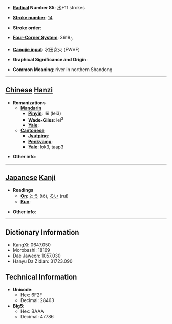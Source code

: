 * '''[[Wiktionary:Chinese radical index| Radical]] Number 85''': [[Wiktionary:Chinese radical index 水|水]]+11 strokes

* '''[[Wiktionary:Chinese total strokes index|Stroke number]]''': [[Wiktionary:Chinese total strokes index 14|14]]

* '''Stroke order''': 

* '''[[Wiktionary:Chinese four corner index|Four-Corner System]]''': 3619<sub>3</sub>

* '''[[Wiktionary:Chinese Cangjie index|Cangjie input]]''': 水田女火 (EWVF)

* '''Graphical Significance and Origin''': 

* '''Common Meaning''': river in northern Shandong

----

== [[Chinese]] [[Hanzi]] ==

* '''Romanizations'''
** '''[[Mandarin]]'''
*** '''[[Pinyin]]''': lěi (lei3)
*** '''[[Wade-Giles]]''': lei<sup>3</sup>
*** '''[[Yale]]''': 
** '''[[Cantonese]]'''
*** '''[[Jyutping]]''':
*** '''[[Penkyamp]]''': 
*** '''[[Yale]]''': lok3, taap3

* '''Other info''': 

----

== [[Japanese]] [[Kanji]] ==

* '''Readings'''
** '''[[On]]''': [[とう]] (tō), [[るい]] (rui)
** '''[[Kun]]''': 

* '''Other info''':  

----

== Dictionary Information ==

* KangXi: 0647.050
* Morobashi: 18169
* Dae Jaweon: 1057.030
* Hanyu Da Zidian: 31723.090

== Technical Information ==

* '''Unicode''':
** Hex: 6F2F
** Decimal: 28463
* '''Big5''':
** Hex: BAAA
** Decimal: 47786